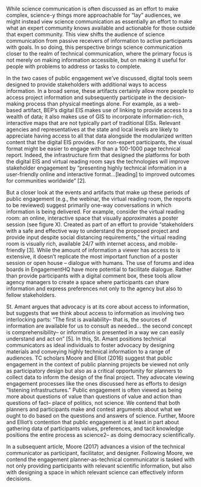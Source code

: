 
While science communication is often discussed as an effort to make complex, science-y things more approachable for "lay" audiences, we might instead view science communication as essentially an effort to make what an expert community knows available and actionable for those outside that expert community. This view shifts the audience of science communication from passive receivers of information to active participants with goals. In so doing, this perspective brings science communication closer to the realm of technical communication, where the primary focus is not merely on making information accessible, but on making it useful for people with problems to address or tasks to complete. 

In the two cases of public engagement we’ve discussed, digital tools seem designed to provide stakeholders with additional ways to access information. In a broad sense, these artifacts certainly allow more people to access project information and subsequently participate in the decision-making process than physical meetings alone. For example, as a web-based artifact, BEP’s digital EIS makes use of linking to provide access to a wealth of data; it also makes use of GIS to incorporate information-rich, interactive maps that are not typically part of traditional EISs. Relevant agencies and representatives at the state and local levels are likely to appreciate having access to all that data alongside the modularized written content that the digital EIS provides. For non-expert participants, the visual format might be easier to engage with than a 100-1000 page technical report. Indeed, the infrastructure firm that designed the platforms for both the digital EIS and virtual reading room says the technologies will improve stakeholder engagement by “presenting highly technical information in a user-friendly online and interactive format…[leading] to improved outcomes for communities worldwide” [2].

But a closer look at the events and artifacts that make up these periods of public engagement (e.g., the webinar, the virtual reading room, the reports to be reviewed) suggest primarily one-way conversations in which information is being delivered. For example, consider the virtual reading room: an online, interactive space that visually approximates a poster session (see figure X). Created as part of an effort to provide “stakeholders with a safe and effective way to understand the proposed project and provide input despite social distancing requirements,” the virtual reading room is visually rich, available 24/7 with internet access, and mobile-friendly [3]. While the amount of information a viewer has access to is extensive, it doesn’t replicate the most important function of a poster session or open house -- dialogue with humans. The use of forums and idea boards in EngagementHQ have more potential to facilitate dialogue. Rather than provide participants with a digital comment box, these tools allow agency managers to create a space where participants can share information and express preferences not only to the agency but also to fellow stakeholders. 

St. Amant argues that advocacy is at its core about access to information, but suggests that we think about access to information as involving two interlocking parts: “The first is availability-- that is, the sources of information are available for us to consult as needed… the second concept is comprehensibility-- or information is presented in a way we can easily understand and act on” [5]. In this, St. Amant positions technical communicators as ideal individuals to foster advocacy by designing materials and conveying highly technical information to a range of audiences. 
TC scholars Moore and Elliot (2016) suggest that public engagement in the context of public planning projects be viewed not only as participatory design but also as a critical opportunity for planners to collect data to inform the design of the final project. They advocate viewing engagement processes like the ones discussed here as efforts to design “listening infrastructures.” Public engagement is often viewed as being more about questions of value than questions of value and action than questions of fact-- place of politics, not science. We contend that both planners and participants make and contest arguments about what we ought to do based on the questions and answers of science. Further, Moore and Elliot’s contention that public engagement is at least in part about gathering data of participants values, preferences, and tacit knowledge positions the entire process as science2-- as doing democracy scientifically. 

In a subsequent article, Moore (2017) advances a vision of the technical communicator as participant, facilitator, and designer. Following Moore, we contend the engagement planner-as-technical communicator is tasked with not only providing participants with relevant scientific information, but also with designing a space in which relevant science can effectively inform decisions. 
